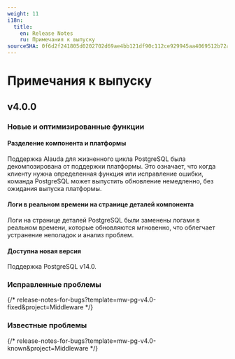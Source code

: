 ```yaml
---
weight: 11
i18n:
  title:
    en: Release Notes
    ru: Примечания к выпуску
sourceSHA: 0f6d2f241805d0202702d69ae4bb121df90c112ce929945aa4069512b72a69b6
---
```


# Примечания к выпуску

## v4.0.0

### Новые и оптимизированные функции

#### Разделение компонента и платформы

Поддержка Alauda для жизненного цикла PostgreSQL была декомпозирована от поддержки платформы. Это означает, что когда клиенту нужна определенная функция или исправление ошибки, команда PostgreSQL может выпустить обновление немедленно, без ожидания выпуска платформы.

#### Логи в реальном времени на странице деталей компонента

Логи на странице деталей PostgreSQL были заменены логами в реальном времени, которые обновляются мгновенно, что облегчает устранение неполадок и анализ проблем.

#### Доступна новая версия

Поддержка PostgreSQL v14.0.

### Исправленные проблемы

{/* release-notes-for-bugs?template=mw-pg-v4.0-fixed&project=Middleware */}

### Известные проблемы

{/* release-notes-for-bugs?template=mw-pg-v4.0-known&project=Middleware */}
